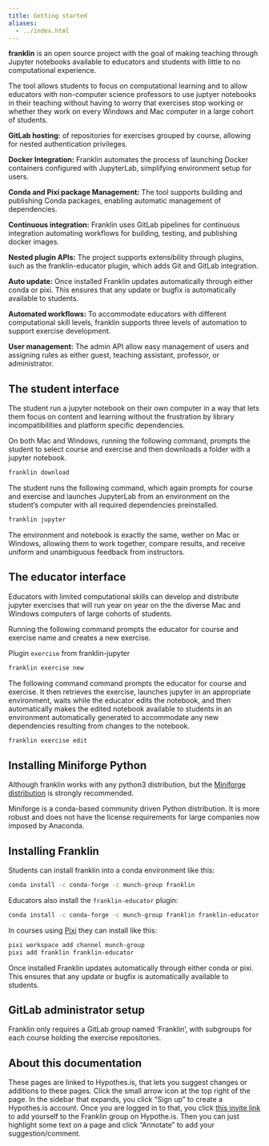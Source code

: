 ```yaml
---
title: Getting started
aliases:
  - ../index.html
---
```


**franklin** is an open source project with the goal of making teaching through Jupyter notebooks available to educators and students with little to no computational experience.

The tool allows students to focus on computational learning and to allow educators with non-computer science professors to use juptyer notebooks in their teaching without having to worry that exercises stop working or whether they work on every Windows and Mac computer in a large cohort of students.

**GitLab hosting:** of repositories for exercises grouped by course, allowing for nested authentication privileges.

**Docker Integration:** Franklin automates the process of launching Docker containers configured with JupyterLab, simplifying environment setup for users.

**Conda and Pixi package Management:** The tool supports building and publishing Conda packages, enabling automatic management of dependencies.

**Continuous integration:** Franklin uses GitLab pipelines for continuous integration automating workflows for building, testing, and publishing docker images.

**Nested plugin APIs:** The project supports extensibility through plugins, such as the franklin-educator plugin, which adds Git and GitLab integration.

**Auto update:** Once installed Franklin updates automatically through either conda or pixi. This ensures that any update or bugfix is automatically available to students.

**Automated workflows:** To accommodate educators with different computational skill levels, franklin supports three levels of automation to support exercise development. 

**User management:** The admin API allow easy management of users and assigning rules as either guest, teaching assistant, professor, or administrator.
 

## The student interface

The student run a jupyter notebook on their own computer in a way that lets them focus on content and learning without the frustration by library incompatibilities and platform specific dependencies. 

On both Mac and Windows, running the following command, prompts the student to select course and exercise and then downloads a folder with a jupyter notebook.

```.bash
franklin download
```

The student runs the following command, which again prompts for course and exercise and launches JupyterLab from an environment on the student's computer with all required dependencies preinstalled.

```.bash
franklin jupyter
```

The environment and notebook is exactly the same, wether on Mac or Windows, allowing them to work together, compare results, and receive uniform and unambiguous feedback from instructors.

## The educator interface

Educators with limited computational skills can develop and distribute jupyter exercises that will run year on year on the the diverse Mac and Windows computers of large cohorts of students.

Running the following command prompts the educator for course and exercise name and creates a new exercise. 

Plugin `exercise` from franklin-jupyter

```.bash
franklin exercise new
```

The following command command prompts the educator for course and exercise. It then retrieves the exercise, launches jupyter in an appropriate environment, waits while the educator edits the notebook, and then automatically makes the edited notebook available to students in an environment automatically generated to accommodate any new dependencies resulting from changes to the notebook.

```.bash
franklin exercise edit
```

## Installing Miniforge Python

Although franklin works with any python3 distribution, but the [Miniforge distribution](https://conda-forge.org/download/) is strongly recommended.

Miniforge is a conda-based community driven Python distribution. It is more robust and does not have the license requirements for large companies now imposed by Anaconda. 

## Installing Franklin

Students can install franklin into a conda environment like this:

```.bash
conda install -c conda-forge -c munch-group franklin
```

Educators also install the `franklin-educator` plugin:

```.bash
conda install -c conda-forge -c munch-group franklin franklin-educator
```

In courses using [Pixi](https://pixi.sh/latest/) they can install like this:

```.bash
pixi workspace add channel munch-group
pixi add franklin franklin-educator
```

Once installed Franklin updates automatically through either conda or pixi. This ensures that any update or bugfix is automatically available to students.

## GitLab administrator setup

Franklin only requires a GitLab group named 'Franklin', with subgroups for each course holding the exercise repositories.

## About this documentation

These pages are linked to Hypothes.is, that lets you suggest changes or additions to these pages. Click the small arrow icon at the top right of the page. In the sidebar that expands, you click "Sign up" to create a Hypothes.is account. Once you are logged in to that, you click [this invite link](https://hypothes.is/groups/99akKdQZ/franklin) to add yourself to the Franklin group on Hypothe.is. Then you can just highlight some text on a page and click "Annotate" to add your suggestion/comment. 

